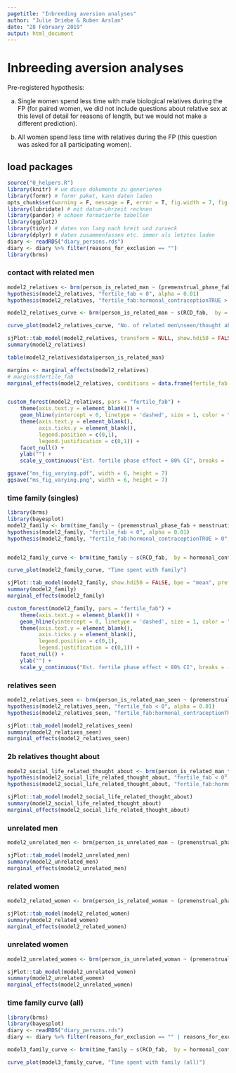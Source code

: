 ```yaml
---
pagetitle: "Inbreeding aversion analyses"
author: "Julie Driebe & Ruben Arslan"
date: "28 February 2019"
output: html_document
---
```


# Inbreeding aversion analyses {.tabset}

Pre-registered hypothesis: 

a. Single women spend less time with male biological relatives during the FP (for paired women, we did not include questions about relative sex at this level of detail for reasons of length, but we would not make a different prediction).

b. All women spend less time with relatives during the FP (this question was asked for all participating women).

## load packages {.tabset}
```r
source("0_helpers.R")
library(knitr) # um diese dokumente zu generieren
library(formr) # formr paket, kann daten laden
opts_chunk$set(warning = F, message = F, error = T, fig.width = 7, fig.height = 6)
library(lubridate) # mit datum-uhrzeit rechnen
library(pander) # schoen formatierte tabellen
library(ggplot2)
library(tidyr) # daten von lang nach breit und zurueck
library(dplyr) # daten zusammenfassen etc. immer als letztes laden
diary <- readRDS("diary_persons.rds")
diary <- diary %>% filter(reasons_for_exclusion == "")
library(brms)
```

### contact with related men {.tabset}
```r
model2_relatives <- brm(person_is_related_man ~ (premenstrual_phase_fab + menstruation + fertile_fab) * hormonal_contraception + (1 + fertile_fab | person), data = diary, backend = "cmdstanr", family = poisson(), cores = 4, file ="brms_fits/relatives_prob4")
hypothesis(model2_relatives, "fertile_fab < 0", alpha = 0.01)
hypothesis(model2_relatives, "fertile_fab:hormonal_contraceptionTRUE > 0", alpha = 0.01)

model2_relatives_curve <- brm(person_is_related_man ~ s(RCD_fab,  by = hormonal_contraception, bs = "cc") + (1 | person), data = diary, backend = "cmdstanr", family = poisson(), cores = 4, file ="brms_fits/relatives_prob_curve")

curve_plot(model2_relatives_curve, "No. of related men\nseen/thought about")

sjPlot::tab_model(model2_relatives, transform = NULL, show.hdi50 = FALSE, bpe = "mean", prefix.labels	= "varname")
summary(model2_relatives)

table(model2_relatives$data$person_is_related_man)

margins <- marginal_effects(model2_relatives)
# margins$fertile_fab
marginal_effects(model2_relatives, conditions = data.frame(fertile_fab = c(0,1)), effects = "fertile_fab")


custom_forest(model2_relatives, pars = "fertile_fab") +
    theme(axis.text.y = element_blank()) + 
    geom_hline(yintercept = 0, linetype = 'dashed', size = 1, color = "black") +
    theme(axis.text.y = element_blank(),
          axis.ticks.y = element_blank(),
          legend.position = c(0,1),
          legend.justification = c(0,1)) +
    facet_null() +
    ylab("") +
    scale_y_continuous("Est. fertile phase effect + 80% CI", breaks = -2:2)

ggsave("ms_fig_varying.pdf", width = 6, height = 7)
ggsave("ms_fig_varying.png", width = 6, height = 7)
```

### time family (singles) {.tabset}
```r
library(brms)
library(bayesplot)
model2_family <- brm(time_family ~ (premenstrual_phase_fab + menstruation + fertile_fab) * hormonal_contraception + (1 + fertile_fab | person), data = diary, cores = 4, backend = "cmdstanr",file = "brms_fits/model2_family3")
hypothesis(model2_family, "fertile_fab < 0", alpha = 0.01)
hypothesis(model2_family, "fertile_fab:hormonal_contraceptionTRUE > 0", alpha = 0.01)


model2_family_curve <- brm(time_family ~ s(RCD_fab,  by = hormonal_contraception, bs = "cc") + (1 | person), data = diary, backend = "cmdstanr", cores = 4, file ="brms_fits/model2_family_curve")

curve_plot(model2_family_curve, "Time spent with family")

sjPlot::tab_model(model2_family, show.hdi50 = FALSE, bpe = "mean", prefix.labels	= "varname")
summary(model2_family)
marginal_effects(model2_family)

custom_forest(model2_family, pars = "fertile_fab") +
    theme(axis.text.y = element_blank()) + 
    geom_hline(yintercept = 0, linetype = 'dashed', size = 1, color = "black") +
    theme(axis.text.y = element_blank(),
          axis.ticks.y = element_blank(),
          legend.position = c(0,1),
          legend.justification = c(0,1)) +
    facet_null() +
    ylab("") +
    scale_y_continuous("Est. fertile phase effect + 80% CI", breaks = -2:2)
```

### relatives seen {.tabset}
```r
model2_relatives_seen <- brm(person_is_related_man_seen ~ (premenstrual_phase_fab + menstruation + fertile_fab) * hormonal_contraception + (1 + fertile_fab | person), data = diary, backend = "cmdstanr", family = poisson(), cores = 4, file ="brms_fits/relatives_seen")
hypothesis(model2_relatives_seen, "fertile_fab < 0", alpha = 0.01)
hypothesis(model2_relatives_seen, "fertile_fab:hormonal_contraceptionTRUE > 0", alpha = 0.01)

sjPlot::tab_model(model2_relatives_seen)
summary(model2_relatives_seen)
marginal_effects(model2_relatives_seen)
```

### 2b relatives thought about {.tabset}
```r
model2_social_life_related_thought_about <- brm(person_is_related_man_thoughts ~ (premenstrual_phase_fab + menstruation + fertile_fab) * hormonal_contraception + (1 + fertile_fab | person), data = diary, backend = "cmdstanr", family = poisson(), cores = 4, file ="brms_fits/relatives_thoughts")
hypothesis(model2_social_life_related_thought_about, "fertile_fab < 0", alpha = 0.01)
hypothesis(model2_social_life_related_thought_about, "fertile_fab:hormonal_contraceptionTRUE > 0", alpha = 0.01)

sjPlot::tab_model(model2_social_life_related_thought_about)
summary(model2_social_life_related_thought_about)
marginal_effects(model2_social_life_related_thought_about)
```

### unrelated men {.tabset}
```r
model2_unrelated_men <- brm(person_is_unrelated_man ~ (premenstrual_phase_fab + menstruation + fertile_fab) * hormonal_contraception + (1 + fertile_fab | person), data = diary, backend = "cmdstanr", family = poisson(), cores = 4, file ="brms_fits/unrelated_men")

sjPlot::tab_model(model2_unrelated_men)
summary(model2_unrelated_men)
marginal_effects(model2_unrelated_men)
```

### related women {.tabset}
```r
model2_related_women <- brm(person_is_related_woman ~ (premenstrual_phase_fab + menstruation + fertile_fab) * hormonal_contraception + (1 + fertile_fab | person), data = diary, backend = "cmdstanr", family = poisson(), cores = 4, file ="brms_fits/related_woman")

sjPlot::tab_model(model2_related_women)
summary(model2_related_women)
marginal_effects(model2_related_women)
```



### unrelated women {.tabset}
```r
model2_unrelated_women <- brm(person_is_unrelated_woman ~ (premenstrual_phase_fab + menstruation + fertile_fab) * hormonal_contraception + (1 + fertile_fab | person), data = diary, backend = "cmdstanr", family = poisson(), cores = 4, file ="brms_fits/unrelated_woman")

sjPlot::tab_model(model2_unrelated_women)
summary(model2_unrelated_women)
marginal_effects(model2_unrelated_women)
```

### time family curve (all) {.tabset}
```r
library(brms)
library(bayesplot)
diary <- readRDS("diary_persons.rds")
diary <- diary %>% filter(reasons_for_exclusion == "" | reasons_for_exclusion == "not_single, ")

model3_family_curve <- brm(time_family ~ s(RCD_fab,  by = hormonal_contraception, bs = "cc") + (1 | person), data = diary, file = "brms_fits/model3_family_curve")

curve_plot(model3_family_curve, "Time spent with family (all)")

```

